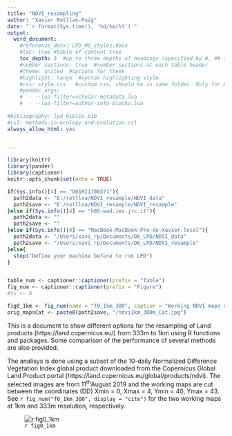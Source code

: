 ```yaml
---
title: "NDVI_resampling"
author: "Xavier Rotllan-Puig"
date: "`r format(Sys.time(), '%d/%m/%Y')`"
output: 
  word_document:
    #reference_docx: LPD_MS_styles.docx
    #toc: true #table of content true
    toc_depth: 3  #up to three depths of headings (specified by #, ## and ###)
    #number_sections: true  #number sections at each table header
    #theme: united  #options for theme
    #highlight: tango  #syntax highlighting style
    #css: style.css   #custom css, should be in same folder. Only for HTML
    #pandoc_args:
    #  - --lua-filter=scholar-metadata.lua
    #  - --lua-filter=author-info-blocks.lua
      
#bibliography: lpd_biblio.bib
#csl: methods-in-ecology-and-evolution.csl
always_allow_html: yes


---
```



```r
library(knitr)
library(pander)
library(captioner)
knitr::opts_chunk$set(echo = TRUE)

```

```r
if(Sys.info()[4] == "D01RI1700371"){
  path2data <- "E:/rotllxa/NDVI_resample/NDVI_data"
  path2save <- "E:/rotllxa/NDVI_resample/NDVI_resample"
}else if(Sys.info()[4] == "h05-wad.ies.jrc.it"){
  path2data <- ""
  path2save <- ""
}else if(Sys.info()[4] == "MacBook-MacBook-Pro-de-Xavier.local"){
  path2data <- "/Users/xavi_rp/Documents/D6_LPD/NDVI_data"
  path2save <- "/Users/xavi_rp/Documents/D6_LPD/NDVI_resample"
}else{
  stop("Define your machine before to run LPD")
}


table_num <- captioner::captioner(prefix = "Table")
fig_num <- captioner::captioner(prefix = "Figure")
#ts <- 0
```


```r
fig0_1km <- fig_num(name = "f0_1km_300", caption = "Working NDVI maps at 1km and 333m resolution, respectively")
orig_mapsCat <- paste0(path2save, "/ndvi1km_300m_Cat.jpg")


```


This is a document to show different options for the resampling of Land products (https://land.copernicus.eu/) from 333m to 1km using R functions and packages. Some comparison of the performance of several methods are also provided.

The analisys is done using a subset of the 10-daily Normalized Difference Vegetation Index global product downloaded from the Copernicus Global Land Product portal (https://land.copernicus.eu/global/products/ndvi). The selected images are from 11^th^August 2019 and the working maps are cut between the coordinates (DD) Xmin = 0, Xmax = 4, Ymin = 40, Ymax = 43. See `r fig_num("f0_1km_300", display = "cite")` for the two working maps at 1km and 333m resolution, respectively. 


![`r fig0_1km`](`r orig_mapsCat`)







